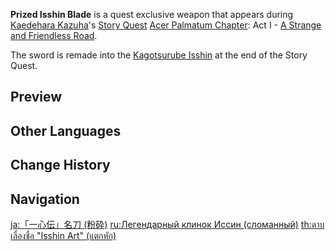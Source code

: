 {{About|the shattered version|the awakened version|Prized Isshin Blade (Awakened)|the obtainable weapon|Kagotsurube Isshin}}
{{Weapon Infobox
|id             = 11420
|image          = Weapon Prized Isshin Blade Shattered.png
|title          = Prized Isshin Blade
|type           = Sword
|quality        = 4
|base_atk       = 42
|2nd_stat_type  = ATK
|2nd_stat       = 0%
|exclusiveto    = A Strange and Friendless Road
|passive        = Wandering Striker
|effect         = When a Normal, Charged, or Plunging Attack hits an opponent, it will release an Accursed Spirit, dealing AoE DMG equal to 180% of ATK. This effect can be triggered once every 8s. The DMG done by this weapon's wielder is decreased by 50%.
|eff_att1       = Physical DMG
|eff_att2       = DMG Decrease
|eff_att3       = Effect Triggered by Normal Attack
|maxrank        = 1
|releaseDate    = 2022-07-13
}}
{{Description|The battered cursed blade shows its true form. Yet any innate endowment it might have had has been ground to dust during its journey.}}
'''Prized Isshin Blade''' is a quest exclusive weapon that appears during [[Kaedehara Kazuha]]'s [[Story Quest]] [[Acer Palmatum Chapter]]: Act I - [[A Strange and Friendless Road]].

The sword is remade into the [[Kagotsurube Isshin]] at the end of the Story Quest.

==Preview==
{{Preview
|file    = Weapon Prized Isshin Blade Shattered Passive
|caption = Passive: Wandering Striker - Accursed Spirit Triggered (Audio: {{A|Prized Isshin Blade (Shattered) Passive Sound.ogg}})
}}

==Other Languages==
{{Other Languages
|Transclude_1=Prized Isshin Blade (Awakened);1
|Transclude_2=Prized Isshin Blade (Awakened);2
}}

==Change History==
{{Change History|2.8}}

==Navigation==
{{Weapon Navbox|Swords}}

[[ja:「一心伝」名刀 (粉砕)]]
[[ru:Легендарный клинок Иссин (сломанный)]]
[[th:ดาบเลื่องชื่อ "Isshin Art" (แตกหัก)]]